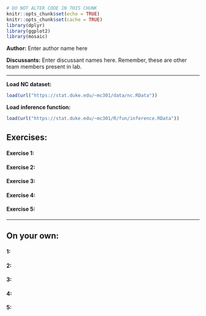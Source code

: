 ```r
# DO NOT ALTER CODE IN THIS CHUNK
knitr::opts_chunk$set(echo = TRUE)
knitr::opts_chunk$set(cache = TRUE)
library(dplyr)
library(ggplot2)
library(mosaic)
```

**Author:** Enter author name here

**Discussants:** Enter discussant names here. Remember, these are other team members present in lab.

* * *

**Load NC dataset:**
```r
load(url("https://stat.duke.edu/~mc301/data/nc.RData"))
```

**Load inference function:**
```r
load(url("https://stat.duke.edu/~mc301/R/fun/inference.RData"))
```


## Exercises:

#### Exercise 1: 


#### Exercise 2: 


#### Exercise 3: 


#### Exercise 4: 


#### Exercise 5:



* * *

## On your own:

#### 1: 


#### 2: 


#### 3:


#### 4:


#### 5: 



